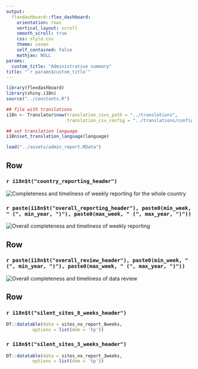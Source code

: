 ```yaml
---
output: 
  flexdashboard::flex_dashboard:
    orientation: rows
    vertical_layout: scroll
    smooth_scroll: true
    css: style.css
    theme: cosmo
    self_contained: false
    mathjax: NULL
params:
  custom_title: "Administrative summary"
title: "`r params$custom_title`"
---
```


```r
library(flexdashboard)
library(shiny.i18n)
source("../constants.R")

## file with translations
i18n <- Translator$new(translation_csvs_path = "../translations",
                       translation_csv_config = "../translations/config.yaml")

## set translation language
i18n$set_translation_language(language)

load("../assets/admin_report.RData")
```

<style>                     
.navbar {
  background-color:#5A0A69;
  border-color:black;
}
</style>

Row
-------------------------------------

### `r i18n$t("country_reporting_header")`

<img src="../assets/central_plot.svg" alt="Completeness and timeliness of weekly reporting for the whole country">


### `r paste(i18n$t("overall_reporting_header"), paste0(min_week, " (", min_year, ")"), paste0(max_week, " (", max_year, ")"))`

<img src="../assets/reporting_parent_sites.svg" alt="Overall completeness and timeliness of weekly reporting">

Row
-------------------------------------

###  `r paste(i18n$t("overall_review_header"), paste0(min_week, " (", min_year, ")"), paste0(max_week, " (", max_year, ")"))`

<img src="../assets/review_plots.svg" alt="Overall completeness and timeliness of data review">

<script type="text/javascript">
(function() {
    var randomValue = Math.floor((Math.random() * 1000000) + 1);
    var images = document.getElementsByTagName("img");
    for (index in images) {
        var image = images[index];
        image.src = image.src + "?cacheResetValue=" + randomValue;
    }
})()
</script>

Row
-------------------------------------

### `r i18n$t("silent_sites_8_weeks_header")`

```r
DT::datatable(data = sites_no_report_8weeks,
          options = list(dom = 'tp'))
```

### `r i18n$t("silent_sites_3_weeks_header")`

```r
DT::datatable(data = sites_no_report_3weeks,
          options = list(dom = 'tp'))
```
